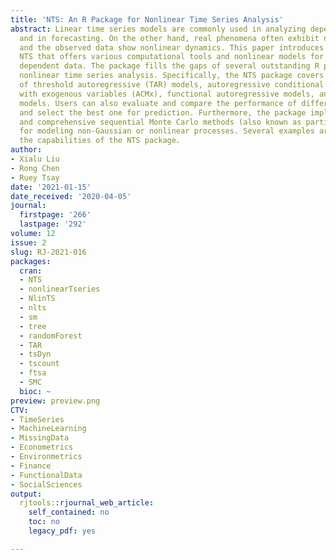 ```yaml
---
title: 'NTS: An R Package for Nonlinear Time Series Analysis'
abstract: Linear time series models are commonly used in analyzing dependent data
  and in forecasting. On the other hand, real phenomena often exhibit nonlinear behavior
  and the observed data show nonlinear dynamics. This paper introduces the R package
  NTS that offers various computational tools and nonlinear models for analyzing nonlinear
  dependent data. The package fills the gaps of several outstanding R packages for
  nonlinear time series analysis. Specifically, the NTS package covers the implementation
  of threshold autoregressive (TAR) models, autoregressive conditional mean models
  with exogenous variables (ACMx), functional autoregressive models, and state-space
  models. Users can also evaluate and compare the performance of different models
  and select the best one for prediction. Furthermore, the package implements flexible
  and comprehensive sequential Monte Carlo methods (also known as particle filters)
  for modeling non-Gaussian or nonlinear processes. Several examples are used to demonstrate
  the capabilities of the NTS package.
author:
- Xialu Liu
- Rong Chen
- Ruey Tsay
date: '2021-01-15'
date_received: '2020-04-05'
journal:
  firstpage: '266'
  lastpage: '292'
volume: 12
issue: 2
slug: RJ-2021-016
packages:
  cran:
  - NTS
  - nonlinearTseries
  - NlinTS
  - nlts
  - sm
  - tree
  - randomForest
  - TAR
  - tsDyn
  - tscount
  - ftsa
  - SMC
  bioc: ~
preview: preview.png
CTV:
- TimeSeries
- MachineLearning
- MissingData
- Econometrics
- Environmetrics
- Finance
- FunctionalData
- SocialSciences
output:
  rjtools::rjournal_web_article:
    self_contained: no
    toc: no
    legacy_pdf: yes

---
```

